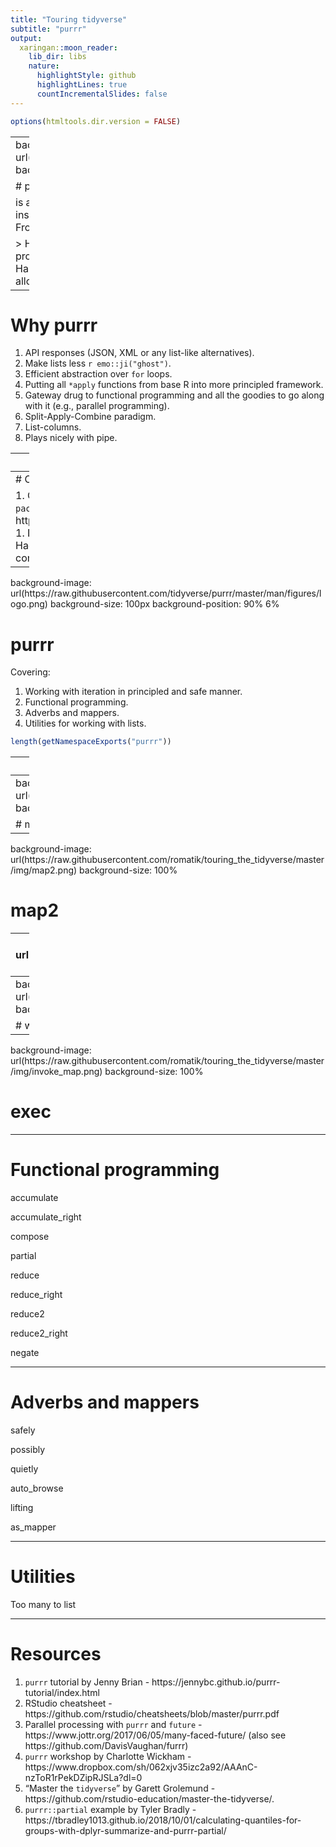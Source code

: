 ```yaml
---
title: "Touring tidyverse"
subtitle: "purrr"
output:
  xaringan::moon_reader:
    lib_dir: libs
    nature:
      highlightStyle: github
      highlightLines: true
      countIncrementalSlides: false
---
```


```r
options(htmltools.dir.version = FALSE)
```

---
background-image: url(https://raw.githubusercontent.com/tidyverse/purrr/master/man/figures/logo.png)
background-size: 100px
background-position: 90% 6%

# purrr

is a "...complete and consistent functional programming toolkit for R". It draws inspiration from multiple languages (Haskell, Scala, Javascript, `rlist` package). From vignette:

> However, the goal of purrr is not to try and simulate a purer functional programming language in R; we don’t want to implement a second-class version of Haskell in R. The goal is to give you similar expressiveness to an FP language, while allowing you to write code that looks and works like R.

---

# Why purrr

1. API responses (JSON, XML or any list-like alternatives).
2. Make lists less `r emo::ji("ghost")`.
3. Efficient abstraction over `for` loops.
4. Putting all `*apply` functions from base R into more principled framework.
5. Gateway drug to functional programming and all the goodies to go along with it (e.g., parallel programming).
6. Split-Apply-Combine paradigm.
7. List-columns.
8. Plays nicely with pipe.

---
# Initial commit of purrr

First commit: `2014-11-30 00:33` by Hadley Wickham.

---
# Current state

1. Current version - `r packageVersion("purrr")`.
1. https://github.com/tidyverse/purrr
1. Developed by __Lionel Henry__, Hadley Wickham.
1. 1000+ commits by 62 contributors.

---
background-image: url(https://raw.githubusercontent.com/tidyverse/purrr/master/man/figures/logo.png)
background-size: 100px
background-position: 90% 6%

# purrr

Covering:

1. Working with iteration in principled and safe manner.
1. Functional programming.
1. Adverbs and mappers.
1. Utilities for working with lists.


```r
length(getNamespaceExports("purrr"))
```

---
# Mapping

Following slides are from the Charlotte Wickham workshop that you can download here:

<a href="https://www.dropbox.com/sh/062xjv35izc2a92/AAAnC-nzToR1rPekDZipRJSLa?dl=0">bit.ly/purrr-rstudioconf</a>


---
background-image: url(https://raw.githubusercontent.com/romatik/touring_the_tidyverse/master/img/map.png)
background-size: 100%

# map

---
background-image: url(https://raw.githubusercontent.com/romatik/touring_the_tidyverse/master/img/map2.png)
background-size: 100%

# map2

---
background-image: url(https://raw.githubusercontent.com/romatik/touring_the_tidyverse/master/img/pmap.png)
background-size: 100%

# pmap


---
background-image: url(https://raw.githubusercontent.com/romatik/touring_the_tidyverse/master/img/walk.png)
background-size: 100%

# walk

---
background-image: url(https://raw.githubusercontent.com/romatik/touring_the_tidyverse/master/img/invoke_map.png)
background-size: 100%

# exec


---

# Functional programming

accumulate

accumulate_right

compose

partial

reduce

reduce_right

reduce2

reduce2_right

negate

---

# Adverbs and mappers

safely

possibly

quietly

auto_browse

lifting

as_mapper

---

# Utilities

Too many to list

---
# Resources

1. `purrr` tutorial by Jenny Brian - https://jennybc.github.io/purrr-tutorial/index.html
1. RStudio cheatsheet - https://github.com/rstudio/cheatsheets/blob/master/purrr.pdf
1. Parallel processing with `purrr` and `future` - https://www.jottr.org/2017/06/05/many-faced-future/ (also see https://github.com/DavisVaughan/furrr)
1. `purrr` workshop by Charlotte Wickham - https://www.dropbox.com/sh/062xjv35izc2a92/AAAnC-nzToR1rPekDZipRJSLa?dl=0
1. "Master the `tidyverse`" by Garett Grolemund - https://github.com/rstudio-education/master-the-tidyverse/.
1. `purrr::partial` example by Tyler Bradly - https://tbradley1013.github.io/2018/10/01/calculating-quantiles-for-groups-with-dplyr-summarize-and-purrr-partial/
